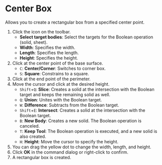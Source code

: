 
# Center Box

Allows you to create a rectangular box from a specified center point.

<KinouGaiyou shortcut='' command='Center Box' button='Toolbar' />

1. Click the icon on the toolbar.
   - **Select target bodies**: Select the targets for the Boolean operation (solid, sheet).
   - **Width**: Specifies the width.
   - **Length**: Specifies the length.
   - **Height**: Specifies the height.
2. Click at the center point of the base surface.
   - `C`: **Center/Corner**: Switches to corner box.
   - `S`: **Square**: Constrains to a square.
3. Click at the end point of the perimeter.
4. Move the cursor and click at the desired height.
   - `Shift`+`Q`: **Slice**: Creates a solid at the intersection with the Boolean target and keeps the remaining solid as well.
   - `Q`: **Union**: Unites with the Boolean target.
   - `W`: **Difference**: Subtracts from the Boolean target.
   - `Shift`+`E`: **Intersect**: Creates a solid at the intersection with the Boolean target.
   - `B`: **New Body**: Creates a new solid. The Boolean operation is canceled.
   - `T`: **Keep Tool**: The Boolean operation is executed, and a new solid is also created.
   - `H`: **Height**: Move the cursor to specify the height.
5. You can drag the yellow dot to change the width, length, and height.
6. Click **OK** in the command dialog or right-click to confirm.
7. A rectangular box is created.


